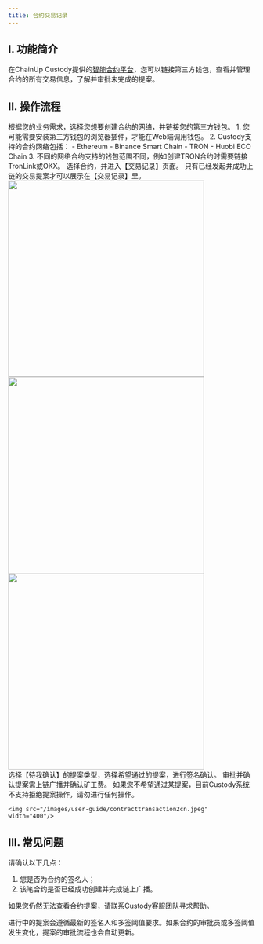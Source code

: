 ```yaml
---
title: 合约交易记录
---
```



## I. 功能简介

在ChainUp Custody提供的[智能合约平台](http://cold.chainup.com)，您可以链接第三方钱包，查看并管理合约的所有交易信息，了解并审批未完成的提案。


## II. 操作流程

<Steps>

<Step title="选择网络并连接钱包">
根据您的业务需求，选择您想要创建合约的网络，并链接您的第三方钱包。
<Tip>
1. 您可能需要安装第三方钱包的浏览器插件，才能在Web端调用钱包。
2. Custody支持的合约网络包括：
   - Ethereum
   - Binance Smart Chain
   - TRON
   - Huobi ECO Chain
3. 不同的网络合约支持的钱包范围不同，例如创建TRON合约时需要链接TronLink或OKX。
</Tip>




</Step>

<Step title="查看合约交易">
选择合约，并进入【交易记录】页面。
<Note>
只有已经发起并成功上链的交易提案才可以展示在【交易记录】里。
</Note>

<div className="w-full flex items-center justify-center">
    <CardGroup cols={3}>
    <img src="/images/user-guide/selectwalletcn.jpeg" width="400"/>
    <img src="/images/user-guide/contractlistcn.jpeg" width="400"/>
    <img src="/images/user-guide/contracttransactions1cn.jpeg" width="400"/>
    </CardGroup>
</div>
</Step>

<Step title="审批提案">
选择【待我确认】的提案类型，选择希望通过的提案，进行签名确认。
<Note>
审批并确认提案需上链广播并确认矿工费。
如果您不希望通过某提案，目前Custody系统不支持拒绝提案操作，请勿进行任何操作。
</Note>

<div className="w-full flex items-center justify-center">

    <img src="/images/user-guide/contracttransaction2cn.jpeg" width="400"/>
</div>
</Step>

</Steps>



## III. 常见问题

<Accordion title="为什么我无法查看合约的某笔提案？">
请确认以下几点：

1. 您是否为合约的签名人；
2. 该笔合约是否已经成功创建并完成链上广播。

如果您仍然无法查看合约提案，请联系Custody客服团队寻求帮助。
</Accordion>

<Accordion title="为什么进行中的提案的审批流发生变化？">

进行中的提案会遵循最新的签名人和多签阈值要求。如果合约的审批员或多签阈值发生变化，提案的审批流程也会自动更新。

</Accordion>


